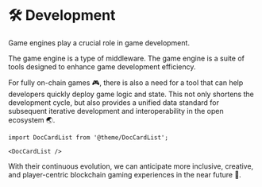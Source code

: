 # 🛠️ Development

Game engines play a crucial role in game development.

The game engine is a type of middleware. The game engine is a suite of tools designed to enhance game development efficiency.

For fully on-chain games 🎮, there is also a need for a tool that can help developers quickly deploy game logic and state. This not only shortens the development cycle, but also provides a unified data standard for subsequent iterative development and interoperability in the open ecosystem 🌏.

```mdx-code-block
import DocCardList from '@theme/DocCardList';

<DocCardList />
```

With their continuous evolution, we can anticipate more inclusive, creative, and player-centric blockchain gaming experiences in the near future 👋.
